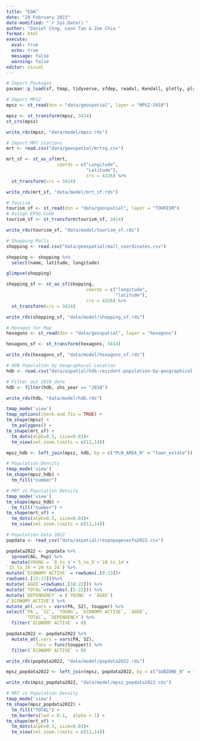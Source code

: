 ```yaml
---
title: "EDA"
date: "28 February 2023"
date-modified: "`r Sys.Date()`"
author: "Daniel Chng, Leon Tan & Zoe Chia "
format: html
execute:
  eval: true
  echo: true
  message: false
  warning: false
editor: visual
---
```


```r
# Import Packages
pacman::p_load(sf, tmap, tidyverse, sfdep, readxl, Kendall, plotly, plyr)
```

```r
# Import MPSZ
mpsz <- st_read(dsn = "data/geospatial", layer = "MPSZ-2019")
```

```r
mpsz <- st_transform(mpsz, 3414)
st_crs(mpsz)
```

```r
write_rds(mpsz, "data/model/mpsz.rds")
```

```r
# Import MRT Stations
mrt <- read.csv("data/geospatial/mrtsg.csv")

mrt_sf <- st_as_sf(mrt,
                   coords = c("Longitude",
                              "Latitude"),
                              crs = 4326) %>%
  st_transform(crs = 3414)
```

```r
write_rds(mrt_sf, "data/model/mrt_sf.rds")
```

```r
# Tourism
tourism_sf <- st_read(dsn = "data/geospatial", layer = "TOURISM")
# Assign EPSG Code
tourism_sf <- st_transform(tourism_sf, 3414)
```

```r
write_rds(tourism_sf, "data/model/tourism_sf.rds")
```

```r
# Shopping Malls
shopping <- read.csv("data/geospatial/mall_coordinates.csv")

shopping <- shopping %>%
  select(name, latitude, longitude)

glimpse(shopping)
```

```r
shopping_sf <- st_as_sf(shopping,
                              coords = c("longitude",
                                         "latitude"),
                              crs = 4326) %>%
  st_transform(crs = 3414)
```

```r
write_rds(shopping_sf, "data/model/shopping_sf.rds")
```

```r
# Hexagon for Map
hexagons <- st_read(dsn = "data/geospatial", layer = "hexagons")

hexagons_sf <- st_transform(hexagons, 3414)
```

```r
write_rds(hexagons_sf, "data/model/hexagons_sf.rds")
```

```r
# HDB Population by Geographical Location
hdb <- read.csv("data/aspatial/hdb-resident-population-by-geographical-distribution.csv")
```

```r
# Filter out 2018 data
hdb <- filter(hdb, shs_year == "2018")
```

```r
write_rds(hdb, "data/model/hdb.rds")
```

```r
tmap_mode('view')
tmap_options(check.and.fix = TRUE) +
tm_shape(mpsz) +
  tm_polygons() +
tm_shape(mrt_sf) +
  tm_dots(alph=0.5, size=0.01)+
  tm_view(set.zoom.limits = c(11,14))
```

```r
mpsz_hdb <- left_join(mpsz, hdb, by = c("PLN_AREA_N" = "town_estate"))
```

```r
# Population Density
tmap_mode('view')
tm_shape(mpsz_hdb) +
  tm_fill("number")
```

```r
# MRT vs Population Density
tmap_mode('view')
tm_shape(mpsz_hdb) +
  tm_fill("number") +
tm_shape(mrt_sf) +
  tm_dots(alph=0.5, size=0.01)+
  tm_view(set.zoom.limits = c(11,14))
```

```r
# Population Data 2022
popdata <- read_csv("data/aspatial/respopagesexfa2022.csv")
```

```r
popdata2022 <- popdata %>%
  spread(AG, Pop) %>%
  mutate(YOUNG = `0_to_4`+`5_to_9`+`10_to_14`+
`15_to_19`+`20_to_24`) %>%
mutate(`ECONOMY ACTIVE` = rowSums(.[9:13])+
rowSums(.[15:17]))%>%
mutate(`AGED`=rowSums(.[18:22])) %>%
mutate(`TOTAL`=rowSums(.[5:22])) %>%  
mutate(`DEPENDENCY` = (`YOUNG` + `AGED`)
/`ECONOMY ACTIVE`) %>%
mutate_at(.vars = vars(PA, SZ), toupper) %>%
select(`PA`, `SZ`, `YOUNG`, `ECONOMY ACTIVE`, `AGED`, 
       `TOTAL`, `DEPENDENCY`) %>%
  filter(`ECONOMY ACTIVE` > 0)
```

```r
popdata2022 <- popdata2022 %>%
  mutate_at(.vars = vars(PA, SZ), 
          .funs = funs(toupper)) %>%
  filter(`ECONOMY ACTIVE` > 0)
```

```r
write_rds(popdata2022, "data/model/popdata2022.rds")
```

```r
mpsz_popdata2022 <- left_join(mpsz, popdata2022, by = c("SUBZONE_N" = "SZ"))
```

```r
write_rds(mpsz_popdata2022, "data/model/mpsz_popdata2022.rds")
```

```r
# MRT vs Population Density
tmap_mode('view')
tm_shape(mpsz_popdata2022) +
  tm_fill("TOTAL") +
  tm_borders(lwd = 0.1,  alpha = 1) +
tm_shape(mrt_sf) +
  tm_dots(alph=0.5, size=0.01)+
  tm_view(set.zoom.limits = c(11,14))
```
